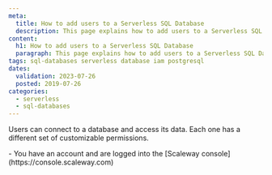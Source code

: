```yaml
---
meta:
  title: How to add users to a Serverless SQL Database
  description: This page explains how to add users to a Serverless SQL Database
content:
  h1: How to add users to a Serverless SQL Database
  paragraph: This page explains how to add users to a Serverless SQL Database
tags: sql-databases serverless database iam postgresql
dates:
  validation: 2023-07-26
  posted: 2019-07-26
categories:
  - serverless
  - sql-databases
---
```


Users can connect to a database and access its data. Each one has a different set of customizable permissions.

<Macro id="iam-requirements" />
 
<Message type="requirement">
  - You have an account and are logged into the [Scaleway console](https://console.scaleway.com)
</Message>